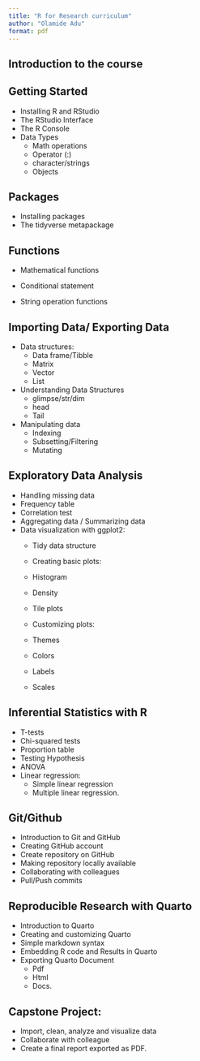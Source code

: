 ```yaml
---
title: "R for Research curriculum"
author: "Olamide Adu"
format: pdf
---
```


## Introduction to the course

## Getting Started

-   Installing R and RStudio
-   The RStudio Interface
-   The R Console
-   Data Types
    -   Math operations
    -   Operator (:)
    -   character/strings
    -   Objects

## Packages

-   Installing packages
-   The tidyverse metapackage

## Functions

-   Mathematical functions

-   Conditional statement

-   String operation functions

## Importing Data/ Exporting Data

-   Data structures:
    -   Data frame/Tibble
    -   Matrix
    -   Vector
    -   List
-   Understanding Data Structures
    -   glimpse/str/dim
    -   head
    -   Tail
-   Manipulating data
    -   Indexing
    -   Subsetting/Filtering
    -   Mutating

## Exploratory Data Analysis

-   Handling missing data
-   Frequency table
-   Correlation test
-   Aggregating data / Summarizing data
-   Data visualization with ggplot2:
    -   Tidy data structure

    -   Creating basic plots:
      -   Histogram
      -   Density
      -  Tile plots

    -   Customizing plots:
      -   Themes
      -   Colors
      -   Labels
      -   Scales

## Inferential Statistics with R

-   T-tests
-   Chi-squared tests
-   Proportion table
-   Testing Hypothesis
-   ANOVA
-   Linear regression:
    -   Simple linear regression
    -   Multiple linear regression.

## Git/Github

-   Introduction to Git and GitHub
-   Creating GitHub account
-   Create repository on GitHub
-   Making repository locally available
-   Collaborating with colleagues
-   Pull/Push commits

## Reproducible Research with Quarto

-   Introduction to Quarto
-   Creating and customizing Quarto
-   Simple markdown syntax
-   Embedding R code and Results in Quarto
-   Exporting Quarto Document
    -   Pdf
    -   Html
    -   Docs.

## Capstone Project:

-   Import, clean, analyze and visualize data
-   Collaborate with colleague
-   Create a final report exported as PDF.
